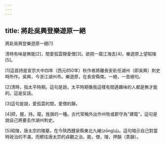 ```yaml
---
---
---
```

title: 將赴吳興登樂遊原一絕
---




將赴吳興登樂遊原一絕[1]

清時有味是無能[2]，間愛孤雲靜愛僧[3]。欲把一麾江海去[4]，樂遊原上望昭陵[5]。

[1]這首詩是宣宗大中四年（西元850年）秋作者將離長安赴任湖州（即吳興）刺史時所作。吳興，今浙江湖州市。樂遊原，在長安縣南。一絕，一首絕句。

[2]清時，指太平時期。這句是說，太平時期像我這樣有間適趣味的人都是無才能的。這是反話。

[3]這句是說，愛孤雲的間，愛僧的靜。

[4]把，握，持。麾，旌旗的一種。古代常稱外出作州牧或郡守為"建麾"。這句是說自己將要去作湖州刺史。

[5]昭陵，唐太宗的陵墓，在今陝西醴泉縣東北九嵕(zōng)山。這句暗示自己對當時政治的不滿，而嚮往唐太宗的貞觀之治。能，僧，陵，押韻（蒸韻）。
